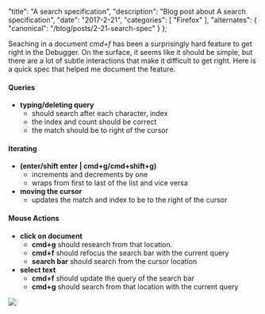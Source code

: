   "title": "A search specification",
  "description": "Blog post about A search specification",
  "date": "2017-2-21",
  "categories": [
    "Firefox"
  ],
  "alternates": {
    "canonical": "/blog/posts/2-21-search-spec"
  }
};

Seaching in a document *cmd+f* has been a surprisingly hard feature to get right in the Debugger.
On the surface, it seems like it should be simple, but there are a lot of subtle interactions
that make it difficult to get right. Here is a quick spec that helped me document the feature.


#### Queries

* **typing/deleting query**
	* should search after each character, index
	* the index and count should be correct
	* the match should be  to right of the cursor

#### Iterating

* **(enter/shift enter |  cmd+g/cmd+shift+g)**
	* increments and decrements by one
	* wraps from first to last of the list and vice versa
* **moving the cursor**
	* updates the match and index to be to the right of the cursor

#### Mouse Actions

* **click on document**
	* **cmd+g** should research from that location.
	* **cmd+f** should refocus the search bar with the current query
	* **search bar** should search from the cursor location
* **select text**
	* **cmd+f** should update the query of the search bar
	* **cmd+g** should search from that location with the current query

![](https://cloud.githubusercontent.com/assets/254562/23221293/b2a0ece6-f8f2-11e6-9d12-ef3604534ffc.gif)
